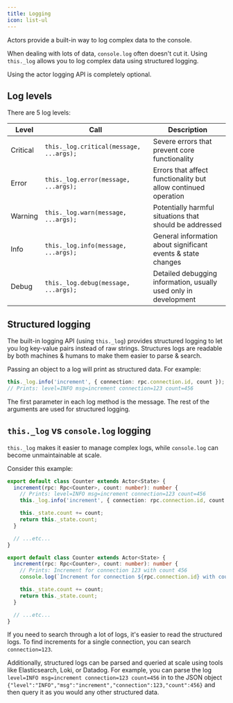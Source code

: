 ```yaml
---
title: Logging
icon: list-ul
---
```


Actors provide a built-in way to log complex data to the console.

When dealing with lots of data, `console.log` often doesn't cut it. Using `this._log` allows you to log complex data using structured logging.

<Note>Using the actor logging API is completely optional.</Note>

## Log levels

There are 5 log levels:

| Level    | Call                                   | Description                                                      |
| -------- | -------------------------------------- | ---------------------------------------------------------------- |
| Critical | `this._log.critical(message, ...args);` | Severe errors that prevent core functionality                    |
| Error    | `this._log.error(message, ...args);`    | Errors that affect functionality but allow continued operation   |
| Warning  | `this._log.warn(message, ...args);`     | Potentially harmful situations that should be addressed          |
| Info     | `this._log.info(message, ...args);`     | General information about significant events & state changes     |
| Debug    | `this._log.debug(message, ...args);`    | Detailed debugging information, usually used only in development |

## Structured logging

The built-in logging API (using `this._log`) provides structured logging to let you log key-value
pairs instead of raw strings. Structures logs are readable by both machines &
humans to make them easier to parse & search.

Passing an object to a log will print as structured data. For example:

```typescript
this._log.info('increment', { connection: rpc.connection.id, count });
// Prints: level=INFO msg=increment connection=123 count=456
```

The first parameter in each log method is the message. The rest of the arguments are used for structured logging.

## `this._log` vs `console.log` logging

`this._log` makes it easier to manage complex logs, while `console.log` can
become unmaintainable at scale.

Consider this example:

<CodeGroup>

```typescript {{ "title": "structured_logging.ts" }}
export default class Counter extends Actor<State> {
  increment(rpc: Rpc<Counter>, count: number): number {
    // Prints: level=INFO msg=increment connection=123 count=456
    this._log.info('increment', { connection: rpc.connection.id, count });

    this._state.count += count;
    return this._state.count;
  }

  // ...etc...
}
```

```typescript {{ "title": "unstructured_logging.ts" }}
export default class Counter extends Actor<State> {
  increment(rpc: Rpc<Counter>, count: number): number {
    // Prints: Increment for connection 123 with count 456
    console.log(`Increment for connection ${rpc.connection.id} with count ${count}`);

    this._state.count += count;
    return this._state.count;
  }

  // ...etc...
}
```

</CodeGroup>

If you need to search through a lot of logs, it's easier to read the structured logs. To find increments for a single connection, you can search `connection=123`.

Additionally, structured logs can be parsed and queried at scale using tools like Elasticsearch, Loki, or Datadog. For example, you can parse the log `level=INFO msg=increment connection=123 count=456` in to the JSON object `{"level":"INFO","msg":"increment","connection":123,"count":456}` and then query it as you would any other structured data.
